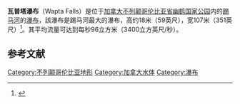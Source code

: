 {{Infobox waterfall
| name = 瓦普塔瀑布<br>Wapta Falls
| photo = Sunset by Wapta Falls.jpg
| photo_width = 
| photo_caption = 
| location = [[加拿大|加拿大]][[不列颠哥伦比亚省|不列颠哥伦比亚省]]{{link-en|菲爾德 (加拿大)|Field, British Columbia|菲爾德}}
| coords = {{coord|51.187|-116.576|format=dms|display=it|name=Wapta Falls}} 
| elevation = 
| type = 
| height = {{cvt|18|m|ft}} <ref name=WWD>{{Cite web|title=Wapta Falls, British Columbia, Canada - World Waterfall Database|url=https://www.worldwaterfalldatabase.com/waterfall/Wapta-Falls-2460|access-date=2020-11-03|website=www.worldwaterfalldatabase.com|language=en|archive-date=2014-11-18|archive-url=https://web.archive.org/web/20141118082046/http://www.worldwaterfalldatabase.com/waterfall/Wapta-Falls-2460/|dead-url=no}}</ref>
| width = {{cvt|107|m|ft}}<ref name=WWD/>
| average_width = {{cvt|101|m|ft}}<ref name=WWD/>
| number_drops = 1
| average_flow = {{cvt|96|m|ft|abbr=on}}<ref name=WWD/>
| watercourse = [[踢马河|踢马河]]
| world_rank = 
}}'''瓦普塔瀑布'''（Wapta Falls）是位于[[加拿大|加拿大]][[不列颠哥伦比亚省|不列颠哥伦比亚省]][[幽鹤国家公园|幽鹤国家公园]]内的[[踢马河|踢马河]]的[[瀑布|瀑布]]，該瀑布是踢马河最大的瀑布，高约18米（59英尺），宽107米（351英尺）<ref>{{Cite web |url=http://geoimages.berkeley.edu/Waterfalls/BC/Wapta.html |title=Wapta Falls at Berkeley |access-date=2020-11-29 |archive-date=2008-04-04 |archive-url=https://web.archive.org/web/20080404155833/http://geoimages.berkeley.edu/Waterfalls/BC/Wapta.html |dead-url=yes }}</ref>。其平均流量可达到每秒96立方米（3400立方英尺/秒）。

== 参考文献 ==
{{Reflist}}

[[Category:不列颠哥伦比亚地形|Category:不列颠哥伦比亚地形]]
[[Category:加拿大水体|Category:加拿大水体]]
[[Category:瀑布|Category:瀑布]]